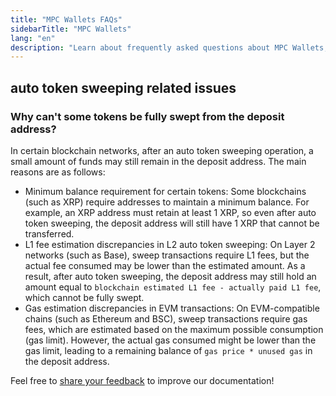 ```yaml
---
title: "MPC Wallets FAQs"
sidebarTitle: "MPC Wallets"
lang: "en"
description: "Learn about frequently asked questions about MPC Wallets, including auto token sweeping issues."
---
```


## auto token sweeping related issues

### Why can't some tokens be fully swept from the deposit address?  

In certain blockchain networks, after an auto token sweeping operation, a small amount of funds may still remain in the deposit address. The main reasons are as follows:  

- Minimum balance requirement for certain tokens: Some blockchains (such as XRP) require addresses to maintain a minimum balance. For example, an XRP address must retain at least 1 XRP, so even after auto token sweeping, the deposit address will still have 1 XRP that cannot be transferred.  
- L1 fee estimation discrepancies in L2 auto token sweeping: On Layer 2 networks (such as Base), sweep transactions require L1 fees, but the actual fee consumed may be lower than the estimated amount. As a result, after auto token sweeping, the deposit address may still hold an amount equal to `blockchain estimated L1 fee - actually paid L1 fee`, which cannot be fully swept.  
- Gas estimation discrepancies in EVM transactions: On EVM-compatible chains (such as Ethereum and BSC), sweep transactions require gas fees, which are estimated based on the maximum possible consumption (gas limit). However, the actual gas consumed might be lower than the gas limit, leading to a remaining balance of `gas price * unused gas` in the deposit address.  

<Tip>Feel free to [share your feedback](https://forms.zohopublic.com/cobo/form/DocumentFeedbackForm/formperma/QvLOhxJv1_JMsJ-1dleZ8Itb_7rzN-LtgvsDdxosoVI?referrername=manuals) to improve our documentation!</Tip>